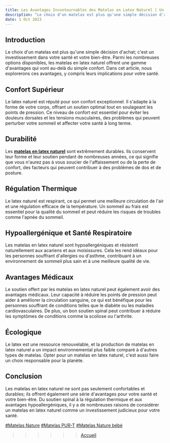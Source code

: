 ```yaml
---
title: Les Avantages Incontournables des Matelas en Latex Naturel | Un Choix Sain pour Votre Bien-être
description: "Le choix d'un matelas est plus qu'une simple décision d'achat; c'est un investissement dans votre santé et votre bien-être. Parmi les nombreuses options disponibles, les matelas en latex naturel offrent une gamme d'avantages qui vont au-delà du simple confort. Dans cet article, nous explorerons ces avantages, y compris leurs implications pour votre santé."
date: 1 Oct 2023
---
```


## Introduction
Le choix d'un matelas est plus qu'une simple décision d'achat; c'est un investissement dans votre santé et votre bien-être. Parmi les nombreuses options disponibles, les matelas en latex naturel offrent une gamme d'avantages qui vont au-delà du simple confort. Dans cet article, nous explorerons ces avantages, y compris leurs implications pour votre santé.

## Confort Supérieur
Le latex naturel est réputé pour son confort exceptionnel. Il s'adapte à la forme de votre corps, offrant un soutien optimal tout en soulageant les points de pression. Ce niveau de confort est essentiel pour éviter les douleurs dorsales et les tensions musculaires, des problèmes qui peuvent perturber votre sommeil et affecter votre santé à long terme.

## Durabilité
Les [**matelas en latex naturel**](https://www.pilimpi.com/ "Matelas en latex naturel") sont extrêmement durables. Ils conservent leur forme et leur soutien pendant de nombreuses années, ce qui signifie que vous n'aurez pas à vous soucier de l'affaissement ou de la perte de confort, des facteurs qui peuvent contribuer à des problèmes de dos et de posture.

## Régulation Thermique
Le latex naturel est respirant, ce qui permet une meilleure circulation de l'air et une régulation efficace de la température. Un sommeil au frais est essentiel pour la qualité du sommeil et peut réduire les risques de troubles comme l'apnée du sommeil.

## Hypoallergénique et Santé Respiratoire
Les matelas en latex naturel sont hypoallergéniques et résistent naturellement aux acariens et aux moisissures. Cela les rend idéaux pour les personnes souffrant d'allergies ou d'asthme, contribuant à un environnement de sommeil plus sain et à une meilleure qualité de vie.

## Avantages Médicaux
Le soutien offert par les matelas en latex naturel peut également avoir des avantages médicaux. Leur capacité à réduire les points de pression peut aider à améliorer la circulation sanguine, ce qui est bénéfique pour les personnes souffrant de conditions telles que le diabète ou les maladies cardiovasculaires. De plus, un bon soutien spinal peut contribuer à réduire les symptômes de conditions comme la scoliose ou l'arthrite.

## Écologique
Le latex est une ressource renouvelable, et la production de matelas en latex naturel a un impact environnemental plus faible comparé à d'autres types de matelas. Opter pour un matelas en latex naturel, c'est aussi faire un choix responsable pour la planète.

## Conclusion
Les matelas en latex naturel ne sont pas seulement confortables et durables; ils offrent également une série d'avantages pour votre santé et votre bien-être. Du soutien spinal à la régulation thermique et aux avantages hypoallergéniques, il y a de nombreuses raisons de considérer un matelas en latex naturel comme un investissement judicieux pour votre santé.


[#Matelas Nature](https://www.pilimpi.com/matelas/4227-matelas-nature.html "Matelas Nature") [#Matelas PUR-T](https://www.pilimpi.com/matelas/2027-matelas-pur-t-100-nature.html "Matelas Pur-T") [#Matelas Nature bébé](https://www.pilimpi.com/matelas/125-154-matelas-bebe-bio-pilimpi.html#/1-taille-60_x_120 "Matelas Nature bébé") 

>>>>>> [Accueil](/)